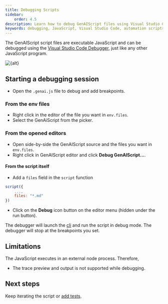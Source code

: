```yaml
---
title: Debugging Scripts
sidebar:
    order: 4.5
description: Learn how to debug GenAIScript files using Visual Studio Code Debugger to efficiently troubleshoot and enhance your JavaScript automation scripts.
keywords: debugging, JavaScript, Visual Studio Code, automation scripts, breakpoints
---
```



The GenAIScript script files are executable JavaScript and can be debugged
using the [Visual Studio Code Debugger](https://code.visualstudio.com/Docs/editor/debugging), just like any other JavaScript program.

<Image src={src} alt={alt} />

## Starting a debugging session

-   Open the `.genai.js` file to debug and add breakpoints.

### From the env files

-   Right click in the editor of the file you want in `env.files`.
-   Select the GenAiScript from the picker.

### From the opened editors

-   Open side-by-side the GenAIScript source and the files you want in `env.files`.
-   Right click in GenAIScript editor and click **Debug GenAIScript...**.

#### From the script itself

-   Add a `files` field in the `script` function

```js
script({
    ...,
    files: "*.md"
})
```

-   Click on the **Debug** icon button on the editor menu (hidden under the run button).

The debugger will launch the [cli](/genaiscript/reference/cli) and run the script in debug mode.
The debugger will stop at the breakpoints you set.

## Limitations

The JavaScript executes in an external node process. Therefore,

-   The trace preview and output is not supported while debugging.

## Next steps

Keep iterating the script or [add tests](/genaiscript/getting-started/testing-scripts).
